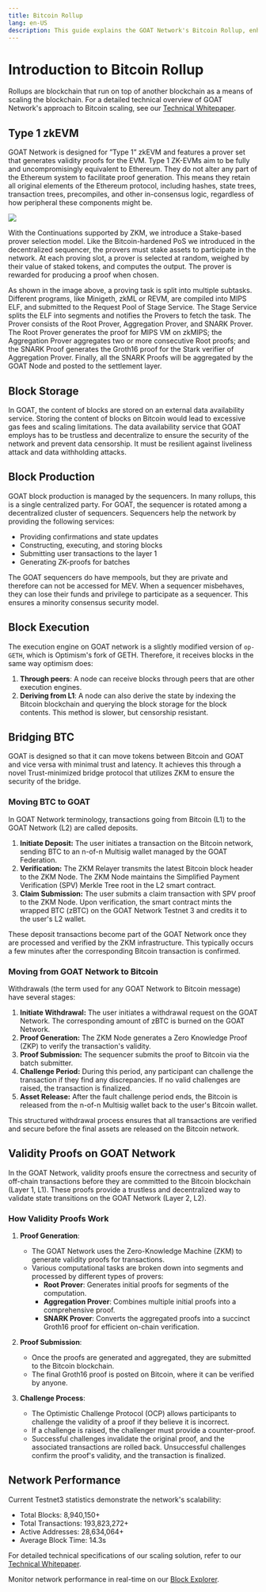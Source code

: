 ```yaml
---
title: Bitcoin Rollup
lang: en-US
description: This guide explains the GOAT Network's Bitcoin Rollup, enhancing Bitcoin scalability and security.
---
```


# Introduction to Bitcoin Rollup
Rollups are blockchain that run on top of another blockchain as a means of scaling the blockchain. For a detailed technical overview of GOAT Network's approach to Bitcoin scaling, see our [Technical Whitepaper](https://drive.google.com/file/d/1U-thxS4DRfSTOsLxC2ezQNk1KNrrLBd3/view).

## Type 1 zkEVM
GOAT Network is designed for ”Type 1” zkEVM and features a prover set that generates validity proofs for the EVM. Type 1 ZK-EVMs aim to be fully and uncompromisingly equivalent to Ethereum. They do not alter any part of the Ethereum system to facilitate proof generation. This means they retain all original elements of the Ethereum protocol, including hashes, state trees, transaction trees, precompiles, and other in-consensus logic, regardless of how peripheral these components might be.

<img src="/img/diagrams/zkm.png" />

With the Continuations supported by ZKM, we introduce a Stake-based prover selection model. Like the Bitcoin-hardened PoS we introduced in the decentralized sequencer, the provers must stake assets to participate in the network. At each proving slot, a prover is selected at random, weighed by their value of staked tokens, and computes the output. The prover is rewarded for producing a proof when chosen.

As shown in the image above, a proving task is split into multiple subtasks. Different programs, like Minigeth, zkML or REVM, are compiled into MIPS ELF, and submitted to the Request Pool of Stage Service. The Stage Service splits the ELF into segments and notifies the Provers to fetch the task. The Prover consists of the Root Prover, Aggregation Prover, and SNARK Prover. The Root Prover generates the proof for MIPS VM on zkMIPS; the Aggregation Prover aggregates two or more consecutive Root proofs; and the SNARK Proof generates the Groth16 proof for the Stark verifier of Aggregation Prover. Finally, all the SNARK Proofs will be aggregated by the GOAT Node and posted to the settlement layer.


## Block Storage 
In GOAT, the content of blocks are stored on an external data availability service. Storing the content of blocks on Bitcoin would lead to excessive gas fees and scaling limitations. The data availability service that GOAT employs has to be trustless and decentralize to ensure the security of the network and prevent data censorship. It must be resilient against liveliness attack and data withholding attacks. 

## Block Production
GOAT block production is managed by the sequencers. In many rollups, this is a single centralized party. For GOAT, the sequencer is rotated among a decentralized cluster of sequencers. Sequencers help the network by providing the following services:
- Providing confirmations and state updates
- Constructing, executing, and storing blocks
- Submitting user transactions to the layer 1
- Generating ZK-proofs for batches

The GOAT sequencers do have mempools, but they are private and therefore can not be accessed for MEV. When a sequencer misbehaves, they can lose their funds and privilege to participate as a sequencer. This ensures a minority consensus security model.


## Block Execution 
The execution engine on GOAT network is a slightly modified version of `op-GETH`, which is Optimism's fork of GETH. Therefore, it receives blocks in the same way optimism does:
1. **Through peers**: A node can receive blocks through peers that are other execution engines.
2. **Deriving from L1**: A node can also derive the state by indexing the Bitcoin blockchain and querying the block storage for the block contents. This method is slower, but censorship resistant.

## Bridging BTC
GOAT is designed so that it can move tokens between Bitcoin and GOAT and vice versa with minimal trust and latency. It achieves this through a novel Trust-minimized bridge protocol that utilizes ZKM to ensure the security of the bridge. 

### Moving BTC to GOAT
In GOAT Network terminology, transactions going from Bitcoin (L1) to the GOAT Network (L2) are called deposits.

1. **Initiate Deposit:** The user initiates a transaction on the Bitcoin network, sending BTC to an n-of-n Multisig wallet managed by the GOAT Federation.
2. **Verification:** The ZKM Relayer transmits the latest Bitcoin block header to the ZKM Node. The ZKM Node maintains the Simplified Payment Verification (SPV) Merkle Tree root in the L2 smart contract.
3. **Claim Submission:** The user submits a claim transaction with SPV proof to the ZKM Node. Upon verification, the smart contract mints the wrapped BTC (zBTC) on the GOAT Network Testnet 3 and credits it to the user's L2 wallet.

These deposit transactions become part of the GOAT Network once they are processed and verified by the ZKM infrastructure. This typically occurs a few minutes after the corresponding Bitcoin transaction is confirmed.

### Moving from GOAT Network to Bitcoin
Withdrawals (the term used for any GOAT Network to Bitcoin message) have several stages:

1. **Initiate Withdrawal:** The user initiates a withdrawal request on the GOAT Network. The corresponding amount of zBTC is burned on the GOAT Network.
2. **Proof Generation:** The ZKM Node generates a Zero Knowledge Proof (ZKP) to verify the transaction's validity.
3. **Proof Submission:** The sequencer submits the proof to Bitcoin via the batch submitter.
4. **Challenge Period:** During this period, any participant can challenge the transaction if they find any discrepancies. If no valid challenges are raised, the transaction is finalized.
5. **Asset Release:** After the fault challenge period ends, the Bitcoin is released from the n-of-n Multisig wallet back to the user's Bitcoin wallet.

This structured withdrawal process ensures that all transactions are verified and secure before the final assets are released on the Bitcoin network.



## Validity Proofs on GOAT Network

In the GOAT Network, validity proofs ensure the correctness and security of off-chain transactions before they are committed to the Bitcoin blockchain (Layer 1, L1). These proofs provide a trustless and decentralized way to validate state transitions on the GOAT Network (Layer 2, L2).

### How Validity Proofs Work

1. **Proof Generation**:
   - The GOAT Network uses the Zero-Knowledge Machine (ZKM) to generate validity proofs for transactions.
   - Various computational tasks are broken down into segments and processed by different types of provers:
     - **Root Prover**: Generates initial proofs for segments of the computation.
     - **Aggregation Prover**: Combines multiple initial proofs into a comprehensive proof.
     - **SNARK Prover**: Converts the aggregated proofs into a succinct Groth16 proof for efficient on-chain verification.

2. **Proof Submission**:
   - Once the proofs are generated and aggregated, they are submitted to the Bitcoin blockchain.
   - The final Groth16 proof is posted on Bitcoin, where it can be verified by anyone.

3. **Challenge Process**:
   - The Optimistic Challenge Protocol (OCP) allows participants to challenge the validity of a proof if they believe it is incorrect.
   - If a challenge is raised, the challenger must provide a counter-proof.
   - Successful challenges invalidate the original proof, and the associated transactions are rolled back. Unsuccessful challenges confirm the proof's validity, and the transaction is finalized.

## Network Performance
Current Testnet3 statistics demonstrate the network's scalability:
- Total Blocks: 8,940,150+
- Total Transactions: 193,823,272+
- Active Addresses: 28,634,064+
- Average Block Time: 14.3s

For detailed technical specifications of our scaling solution, refer to our [Technical Whitepaper](https://drive.google.com/file/d/1U-thxS4DRfSTOsLxC2ezQNk1KNrrLBd3/view).

Monitor network performance in real-time on our [Block Explorer](https://explorer.testnet3.goat.network).


